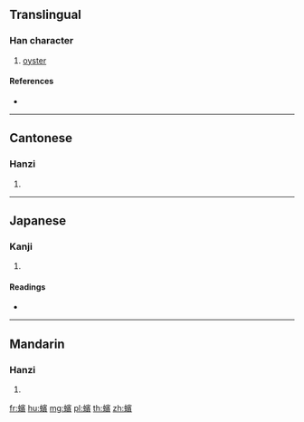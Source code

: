 {{character info/new}}
==Translingual==

===Han character===
{{Han char|rn=142|rad=虫|as=14|sn=20|four=53186|canj=LIJMC}}

# [[oyster]]

====References====
* {{Han ref|kx=1101.181|dkj=33741|hdz=42901.030|uh=8819|ud=34841|bh=F4C4|bd=62660}}

----

==Cantonese==

===Hanzi===
{{yue-hanzi|jyut=|y=ban1}}

# {{defn|lang=yue|sort=虫14}}

----

==Japanese==

===Kanji===
{{ja-kanji|grade=|rs=虫14}}

# {{defn|lang=ja|sort=虫14}}

====Readings====
* {{ja-readings|on=[[へん]] (hen), [[べん]] (ben), [[ひん]] (hin), [[びん]] (bin)|kun=[[どぶがい]] (dobugai)|nanori=}}

----

==Mandarin==

===Hanzi===
{{cmn-hanzi|pin=[[bīn]] ([[bin1]])|wg=pin<sup>1</sup>}}

# {{defn|lang=cmn|sort=虫14}}

[[fr:蠙]]
[[hu:蠙]]
[[mg:蠙]]
[[pl:蠙]]
[[th:蠙]]
[[zh:蠙]]